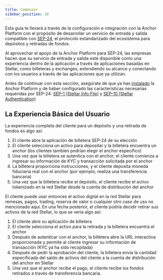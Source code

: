 ```yaml
---
title: Comenzar
sidebar_position: 10
---
```


Esta guía te llevará a través de la configuración e integración con la Anchor Platform con el propósito de desarrollar un servicio de entrada y salida compatible con [SEP-24][sep-24], el protocolo estandarizado del ecosistema para depósitos y retiradas de fondos.

Al aprovechar el apoyo de la Anchor Platform para SEP-24, las empresas hacen que su servicio de entrada y salida esté disponible como una experiencia dentro de la aplicación a través de aplicaciones basadas en Stellar, como billeteras y exchanges, extendiendo su alcance y conectando con los usuarios a través de las aplicaciones que ya utilizan.

Antes de continuar con esta sección, asegúrate de que ya has [instalado][installation-ap] la Anchor Platform y de haber configurado las características necesarias requeridas por SEP-24: [SEP-1 (Stellar Info File)][sep1-ap] y [SEP-10 (Stellar Authentication)][sep10-ap]

## La Experiencia Básica del Usuario

La experiencia completa del cliente para un depósito y una retirada de fondos es algo así:

1. El cliente abre la aplicación de billetera SEP-24 de su elección
2. El cliente selecciona un activo para depositar y la billetera encuentra un anchor (los clientes también podrían elegir el anchor específico)
3. Una vez que la billetera se autentica con el anchor, el cliente comienza a ingresar su información de KYC y transacción solicitada por el anchor
4. La billetera proporciona instrucciones, y el cliente deposita moneda fiduciaria real con el anchor (por ejemplo, realiza una transferencia bancaria)
5. Una vez que la billetera recibe el depósito, el cliente recibe el activo tokenizado en la red Stellar desde la cuenta de distribución del anchor

El cliente puede usar entonces el activo digital en la red Stellar para remesas, pagos, trading, reserva de valor o cualquier otro caso de uso no mencionado aquí. En una fecha posterior, el cliente podría decidir retirar sus activos de la red Stellar, lo que se vería algo así:

1. El cliente abre su aplicación de billetera
2. El cliente selecciona el activo para la retirada y la billetera encuentra el anchor
3. Después de autenticar con el anchor, la billetera abre la URL interactiva proporcionada y permite al cliente ingresar su información de transacción (KYC ya ha sido recopilada)
4. Después de pedir la aprobación del cliente, la billetera envía la cantidad especificada del saldo de activos del cliente a la cuenta de distribución del anchor en Stellar
5. Una vez que el anchor recibe el pago, el cliente recibe los fondos retirados a través de transferencia bancaria.

[sep-24]: https://github.com/stellar/stellar-protocol/blob/master/ecosystem/sep-0024.md
[installation-ap]: ../../admin-guide/getting-started.mdx
[sep1-ap]: ../sep1/README.mdx
[sep10-ap]: ../sep10/README.mdx
